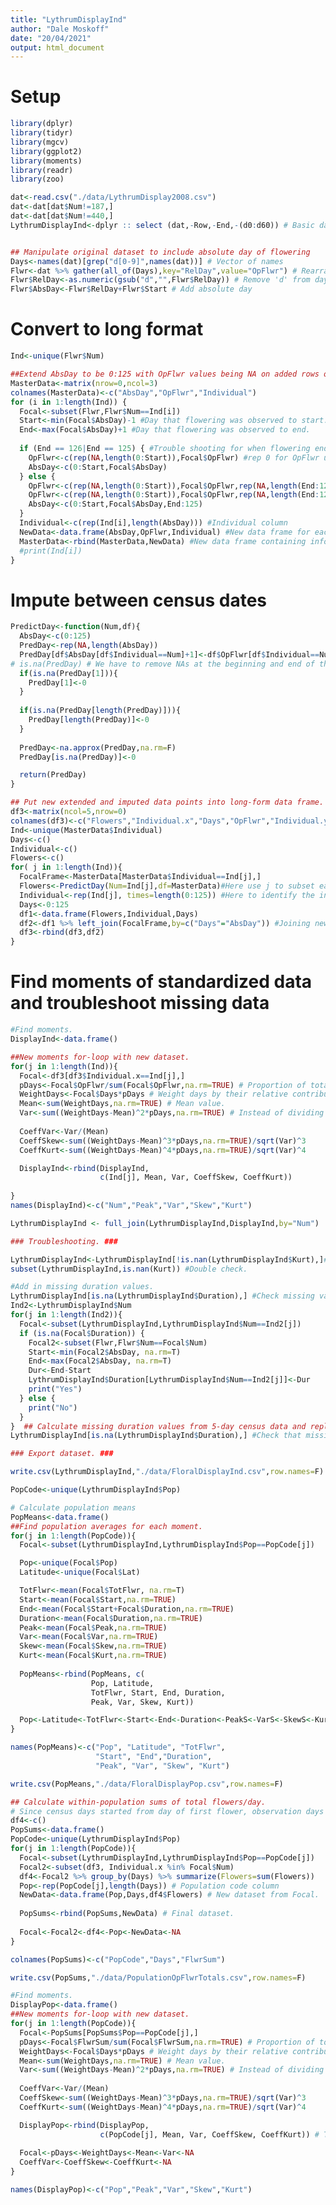 ```yaml
---
title: "LythrumDisplayInd"
author: "Dale Moskoff"
date: "20/04/2021"
output: html_document
---
```


# Setup

```r
library(dplyr)
library(tidyr)
library(mgcv)
library(ggplot2)
library(moments)
library(readr)
library(zoo)

dat<-read.csv("./data/LythrumDisplay2008.csv")
dat<-dat[dat$Num!=187,]
dat<-dat[dat$Num!=440,]
LythrumDisplayInd<-dplyr :: select (dat,-Row,-End,-(d0:d60)) # Basic dataframe WITHOUT moments (will be final data frame in the end)


## Manipulate original dataset to include absolute day of flowering
Days<-names(dat)[grep("d[0-9]",names(dat))] # Vector of names
Flwr<-dat %>% gather(all_of(Days),key="RelDay",value="OpFlwr") # Rearrange
Flwr$RelDay<-as.numeric(gsub("d","",Flwr$RelDay)) # Remove 'd' from day
Flwr$AbsDay<-Flwr$RelDay+Flwr$Start # Add absolute day
```

# Convert to long format

```r

Ind<-unique(Flwr$Num) 

##Extend AbsDay to be 0:125 with OpFlwr values being NA on added rows of AbsDay.
MasterData<-matrix(nrow=0,ncol=3)
colnames(MasterData)<-c("AbsDay","OpFlwr","Individual")
for (i in 1:length(Ind)) {
  Focal<-subset(Flwr,Flwr$Num==Ind[i])
  Start<-min(Focal$AbsDay)-1 #Day that flowering was observed to start.
  End<-max(Focal$AbsDay)+1 #Day that flowering was observed to end.
    
  if (End == 126|End == 125) { #Trouble shooting for when flowering end date was 125 or 126.
    OpFlwr<-c(rep(NA,length(0:Start)),Focal$OpFlwr) #rep 0 for OpFlwr until start of flowering, then use observed values of OpFlwr
    AbsDay<-c(0:Start,Focal$AbsDay)
  } else {
    OpFlwr<-c(rep(NA,length(0:Start)),Focal$OpFlwr,rep(NA,length(End:125)))#rep 0 for OpFlwr until start of flowering, then use observed values of OpFlwr until end of observed flowering, then rep 0
    OpFlwr<-c(rep(NA,length(0:Start)),Focal$OpFlwr,rep(NA,length(End:125)))
    AbsDay<-c(0:Start,Focal$AbsDay,End:125)
  }
  Individual<-c(rep(Ind[i],length(AbsDay))) #Individual column
  NewData<-data.frame(AbsDay,OpFlwr,Individual) #New data frame for each individual
  MasterData<-rbind(MasterData,NewData) #New data frame containing information for all individuals
  #print(Ind[i])
}
```


# Impute between census dates

```r
PredictDay<-function(Num,df){
  AbsDay<-c(0:125)
  PredDay<-rep(NA,length(AbsDay))
  PredDay[df$AbsDay[df$Individual==Num]+1]<-df$OpFlwr[df$Individual==Num] # Add observed flower counts to predday
# is.na(PredDay) # We have to remove NAs at the beginning and end of the observed OpFlwr values to get proper LI inputs. 
  if(is.na(PredDay[1])){
    PredDay[1]<-0
  }
  
  if(is.na(PredDay[length(PredDay)])){
    PredDay[length(PredDay)]<-0
  }
  
  PredDay<-na.approx(PredDay,na.rm=F)
  PredDay[is.na(PredDay)]<-0

  return(PredDay)
}

## Put new extended and imputed data points into long-form data frame.
df3<-matrix(ncol=5,nrow=0)
colnames(df3)<-c("Flowers","Individual.x","Days","OpFlwr","Individual.y")
Ind<-unique(MasterData$Individual)
Days<-c()
Individual<-c()
Flowers<-c()
for( j in 1:length(Ind)){
  FocalFrame<-MasterData[MasterData$Individual==Ind[j],]
  Flowers<-PredictDay(Num=Ind[j],df=MasterData)#Here use j to subset each individual in the individual ID vector. 
  Individual<-rep(Ind[j], times=length(0:125)) #Here to identify the individual, we also need to subset the Ind vector instead. 
  Days<-0:125
  df1<-data.frame(Flowers,Individual,Days)
  df2<-df1 %>% left_join(FocalFrame,by=c("Days"="AbsDay")) #Joining new data frame (with GAM predictions) with raw data frame.
  df3<-rbind(df3,df2)
}
```

# Find moments of standardized data and troubleshoot missing data

```r

#Find moments.
DisplayInd<-data.frame()

##New moments for-loop with new dataset. 
for(j in 1:length(Ind)){
  Focal<-df3[df3$Individual.x==Ind[j],]
  pDays<-Focal$OpFlwr/sum(Focal$OpFlwr,na.rm=TRUE) # Proportion of total open flowers open on each day 
  WeightDays<-Focal$Days*pDays # Weight days by their relative contributions to the mating pool.
  Mean<-sum(WeightDays,na.rm=TRUE) # Mean value.
  Var<-sum((WeightDays-Mean)^2*pDays,na.rm=TRUE) # Instead of dividing by the sample size, we multiply by the fractional weighting of pDays
  
  CoeffVar<-Var/(Mean)
  CoeffSkew<-sum((WeightDays-Mean)^3*pDays,na.rm=TRUE)/sqrt(Var)^3
  CoeffKurt<-sum((WeightDays-Mean)^4*pDays,na.rm=TRUE)/sqrt(Var)^4

  DisplayInd<-rbind(DisplayInd,
                    c(Ind[j], Mean, Var, CoeffSkew, CoeffKurt))
  
} 
names(DisplayInd)<-c("Num","Peak","Var","Skew","Kurt")

LythrumDisplayInd <- full_join(LythrumDisplayInd,DisplayInd,by="Num")

### Troubleshooting. ###

LythrumDisplayInd<-LythrumDisplayInd[!is.nan(LythrumDisplayInd$Kurt),]#Remove individuals with NaN values for Kurtosis (and by extension skewness -- same individuals also have values of 0 for variance) from dataset. 
subset(LythrumDisplayInd,is.nan(Kurt)) #Double check.

#Add in missing duration values.
LythrumDisplayInd[is.na(LythrumDisplayInd$Duration),] #Check missing values.
Ind2<-LythrumDisplayInd$Num
for(j in 1:length(Ind2)){
  Focal<-subset(LythrumDisplayInd,LythrumDisplayInd$Num==Ind2[j]) 
  if (is.na(Focal$Duration)) {
    Focal2<-subset(Flwr,Flwr$Num==Focal$Num)
    Start<-min(Focal2$AbsDay, na.rm=T)
    End<-max(Focal2$AbsDay, na.rm=T)
    Dur<-End-Start
    LythrumDisplayInd$Duration[LythrumDisplayInd$Num==Ind2[j]]<-Dur
    print("Yes")
  } else {
    print("No")
  }
}  ## Calculate missing duration values from 5-day census data and replace missing values with calculated values.
LythrumDisplayInd[is.na(LythrumDisplayInd$Duration),] #Check that missing values have now been replaced with calculated duration.

### Export dataset. ###

write.csv(LythrumDisplayInd,"./data/FloralDisplayInd.csv",row.names=F)

```

```r
PopCode<-unique(LythrumDisplayInd$Pop)

# Calculate population means
PopMeans<-data.frame()
##Find population averages for each moment.
for(j in 1:length(PopCode)){
  Focal<-subset(LythrumDisplayInd,LythrumDisplayInd$Pop==PopCode[j])

  Pop<-unique(Focal$Pop)
  Latitude<-unique(Focal$Lat)

  TotFlwr<-mean(Focal$TotFlwr, na.rm=T)
  Start<-mean(Focal$Start,na.rm=TRUE)
  End<-mean(Focal$Start+Focal$Duration,na.rm=TRUE)
  Duration<-mean(Focal$Duration,na.rm=TRUE)
  Peak<-mean(Focal$Peak,na.rm=TRUE)
  Var<-mean(Focal$Var,na.rm=TRUE)
  Skew<-mean(Focal$Skew,na.rm=TRUE)
  Kurt<-mean(Focal$Kurt,na.rm=TRUE)
  
  PopMeans<-rbind(PopMeans, c(
                  Pop, Latitude, 
                  TotFlwr, Start, End, Duration,
                  Peak, Var, Skew, Kurt))

  Pop<-Latitude<-TotFlwr<-Start<-End<-Duration<-PeakS<-VarS<-SkewS<-KurtS<-NA
} 

names(PopMeans)<-c("Pop", "Latitude", "TotFlwr", 
                   "Start", "End","Duration",
                   "Peak", "Var", "Skew", "Kurt")

write.csv(PopMeans,"./data/FloralDisplayPop.csv",row.names=F)

```

```r
## Calculate within-population sums of total flowers/day.
# Since census days started from day of first flower, observation days are different for each individual. I think a clearer approximation of the total number of open flowers/day can be obtained by summing open flower values including imputed values. 
df4<-c()
PopSums<-data.frame()
PopCode<-unique(LythrumDisplayInd$Pop)
for(j in 1:length(PopCode)){
  Focal<-subset(LythrumDisplayInd,LythrumDisplayInd$Pop==PopCode[j])
  Focal2<-subset(df3, Individual.x %in% Focal$Num)
  df4<-Focal2 %>% group_by(Days) %>% summarize(Flowers=sum(Flowers))
  Pop<-rep(PopCode[j],length(Days)) # Population code column
  NewData<-data.frame(Pop,Days,df4$Flowers) # New dataset from Focal.
  
  PopSums<-rbind(PopSums,NewData) # Final dataset.
 
  Focal<-Focal2<-df4<-Pop<-NewData<-NA
}

colnames(PopSums)<-c("PopCode","Days","FlwrSum")

write.csv(PopSums,"./data/PopulationOpFlwrTotals.csv",row.names=F)
```

```r
#Find moments.
DisplayPop<-data.frame()
##New moments for-loop with new dataset. 
for(j in 1:length(PopCode)){
  Focal<-PopSums[PopSums$Pop==PopCode[j],]
  pDays<-Focal$FlwrSum/sum(Focal$FlwrSum,na.rm=TRUE) # Proportion of total open flowers open on each day 
  WeightDays<-Focal$Days*pDays # Weight days by their relative contributions to the mating pool.
  Mean<-sum(WeightDays,na.rm=TRUE) # Mean value.
  Var<-sum((WeightDays-Mean)^2*pDays,na.rm=TRUE) # Instead of dividing by the sample size, we multiply by the fractional weighting of pDays
  
  CoeffVar<-Var/(Mean)
  CoeffSkew<-sum((WeightDays-Mean)^3*pDays,na.rm=TRUE)/sqrt(Var)^3
  CoeffKurt<-sum((WeightDays-Mean)^4*pDays,na.rm=TRUE)/sqrt(Var)^4

  DisplayPop<-rbind(DisplayPop,
                    c(PopCode[j], Mean, Var, CoeffSkew, CoeffKurt)) # The population code is strangely concatenating as a number and not the actual population code.
  
  Focal<-pDays<-WeightDays<-Mean<-Var<-NA
  CoeffVar<-CoeffSkew<-CoeffKurt<-NA
} 

names(DisplayPop)<-c("Pop","Peak","Var","Skew","Kurt")

```